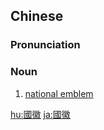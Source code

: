 ==Chinese==
{{zh-forms|s=国徽}}

===Pronunciation===
{{zh-pron
|m=guóhuī
|c=gwok3 fai1
|cat=n
}}

===Noun===
{{zh-noun|mw=枚}}

# [[national emblem]]

[[hu:國徽]]
[[ja:國徽]]